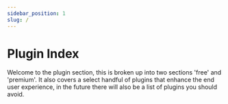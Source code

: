 ```yaml
---
sidebar_position: 1
slug: /
---
```


# Plugin Index

Welcome to the plugin section, this is broken up into two sections 'free' and 'premium'. It also covers a select handful of plugins that enhance the end user experience, in the future there will also be a list of plugins you should avoid.